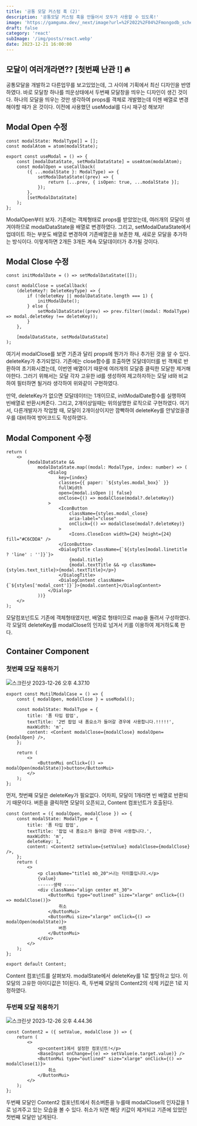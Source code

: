 ```yaml
---
title: '공통 모달 커스텀 훅 (2)'
description: '공통모달 커스텀 훅을 만들어서 모두가 사용할 수 있도록!'
image: 'https://gamguma.dev/_next/image?url=%2F2022%2F04%2Fmongodb_schema_design%2Fimages%2Fthumbnail.png&w=3840&q=75'
draft: false
category: 'react'
subImage: '/img/posts/react.webp'
date: 2023-12-21 16:00:00
---
```


## 모달이 여러개라면?? [첫번째 난관 !] 🔥

공통모달을 개발하고 다른업무를 보고있었는데, 그 사이에 기획에서 최신 디자인을 반영하였다. 바로 모달창 하나를 띄운상태에서 두번째 모달창을 띄우는 디자인이 생긴 것이다. 하나의 모달을 띄우는 것만 생각하여 props를 객체로 개발했는데 이젠 배열로 변경해야할 때가 온 것이다.
이전에 사용했던 useModal를 다시 재구성 해보자!

## Modal Open 수정

```tsx
const modalState: ModalType[] = [];
const modalAtom = atom(modalState);

export const useModal = () => {
    const [modalDataState, setModalDataState] = useAtom(modalAtom);
    const modalOpen = useCallback(
        ({ ...modalState }: ModalType) => {
            setModalDataState((prev) => {
                return [...prev, { isOpen: true, ...modalState }];
            });
        },
        [setModalDataState]
    );
};
```

ModalOpen부터 보자.
기존에는 객체형태로 props를 받았었는데, 여러개의 모달이 생겨야하므로 modalDataState을 배열로 변경하였다.
그리고, setModalDataState에서 업데이트 하는 부분도 배열로 변경하여 기존배열은을 보존한 채, 새로운 모달을 추가하는 방식이다. 이렇게하면 2개든 3개든 계속 모달데이터가 추가될 것이다.

## Modal Close 수정

```tsx
const initModalDate = () => setModalDataState([]);

const modalClose = useCallback(
    (deleteKey?: DeleteKeyType) => {
        if (!deleteKey || modalDataState.length === 1) {
            initModalDate();
        } else {
            setModalDataState((prev) => prev.filter((modal: ModalType) => modal.deleteKey !== deleteKey));
        }
    },

    [modalDataState, setModalDataState]
);
```

여기서 modalClose를 보면 기존과 달리 props에 뭔가가 하나 추가된 것을 알 수 있다. deleteKey가 추가되었다. 기존에는 close함수를 호출하면 모달데이터를 빈 객체로 반환하여 초기화시켰는데, 이번엔 배열이기 때문에 여러개의 모달중 클릭한 모달한 제거해야한다. 그러기 위해서는 모달 각자 고유한 id를 생성하여 제고하자하는 모달 id와 비교하여 필터하면 될거라 생각하여 위와같이 구현하였다.

만약, deleteKey가 없으면 모달데이터는 1개이므로, initModalDate함수를 실행하여 빈배열로 반환시켜준다.
그리고, 2개이상일때는 위의설명한 로직으로 구현하였다. 여기서, 다른개발자가 작업할 때, 모달이 2개이상이지만 깜빡하여 deleteKey를 안넣었을경우를 대비하여 방어코드도 작성하였다.

## Modal Component 수정

```tsx
return (
    <>
        {modalDataState &&
            modalDataState.map((modal: ModalType, index: number) => (
                <Dialog
                    key={index}
                    classes={{ paper: `${styles.modal_box}` }}
                    fullWidth
                    open={modal.isOpen || false}
                    onClose={() => modalClose(modal?.deleteKey)}
                >
                    <IconButton
                        className={styles.modal_close}
                        aria-label="close"
                        onClick={() => modalClose(modal?.deleteKey)}
                    >
                        <Icons.CloseIcon width={24} height={24} fill="#C6CDDA" />
                    </IconButton>
                    <DialogTitle className={`${styles[modal.linetitle ? 'line' : '']}`}>
                        {modal.title}
                        {modal.textTitle && <p className={styles.text_title}>{modal.textTitle}</p>}
                    </DialogTitle>
                    <DialogContent className={`${styles['modal_cont']}`}>{modal.content}</DialogContent>
                </Dialog>
            ))}
    </>
);
```

모달컴포넌트도 기존에 객체형태였지만, 배열로 형태이므로 map을 돌려서 구성하였다. 각 모달의 deleteKey를 modalClose의 인자로 넘겨서 키를 이용하여 제거하도록 한다.

## Container Component

### 첫번째 모달 적용하기

![스크린샷 2023-12-26 오후 4.37.10](/img/posts/multi-modal.png)

```tsx
export const MutilModalCase = () => {
    const { modalOpen, modalClose } = useModal();

    const modalState: ModalType = {
        title: '폼 타입 팝업',
        textTitle: '2번 팝업 내 폼요소가 들어갈 경우에 사용합니다.!!!!!',
        maxWidth: 'm',
        content: <Content modalClose={modalClose} modalOpen={modalOpen} />,
    };

    return (
        <>
            <ButtonMui onClick={() => modalOpen(modalState)}>button</ButtonMui>
        </>
    );
};
```

먼저, 첫번째 모달은 deleteKey가 필요없다. 어차피, 모달이 1개라면 빈 배열로 반환되기 때문이다.
버튼을 클릭하면 모달이 오픈되고, Content 컴포넌트가 호출된다.

```tsx
const Content = ({ modalOpen, modalClose }) => {
    const modalState: ModalType = {
        title: '폼 타입 팝업',
        textTitle: '팝업 내 폼요소가 들어갈 경우에 사용합니다.',
        maxWidth: 'm',
        deleteKey: 1,
        content: <Content2 setValue={setValue} modalClose={modalClose} />,
    };
    return (
        <>
            <p className="title1 mb_20">나는 타이틀입니다.</p>
            {value}
            ------생략 ----
            <div className="align center mt_30">
                <ButtonMui type="outlined" size="xlarge" onClick={() => modalClose()}>
                    취소
                </ButtonMui>
                <ButtonMui size="xlarge" onClick={() => modalOpen(modalState)}>
                    버튼
                </ButtonMui>
            </div>
        </>
    );
};

export default Content;
```

Content 컴포넌트를 살펴보자. modalState에서 deleteKey를 1로 할당하고 있다. 이 모달의 고유한 아이디값은 1이된다.
즉, 두번째 모달의 Content2의 삭제 키값은 1로 지정하였다.

### 두번째 모달 적용하기

![스크린샷 2023-12-26 오후 4.44.36](/img/posts/modal-second.png)

```tsx
const Content2 = ({ setValue, modalClose }) => {
    return (
        <>
            <p>content1에서 설정한 컴포넌트!</p>
            <BaseInput onChange={(e) => setValue(e.target.value)} />
            <ButtonMui type="outlined" size="xlarge" onClick={() => modalClose(1)}>
                취소
            </ButtonMui>
        </>
    );
};
```

두번째 모달인 Content2 컴포넌트에서 취소버튼을 누를때 modalClose의 인자값을 1로 넘겨주고 있는 모습을 볼 수 있다. 취소가 되면 해당 키값이 제거되고 기존에 있었던 첫번째 모달만 남게된다.
